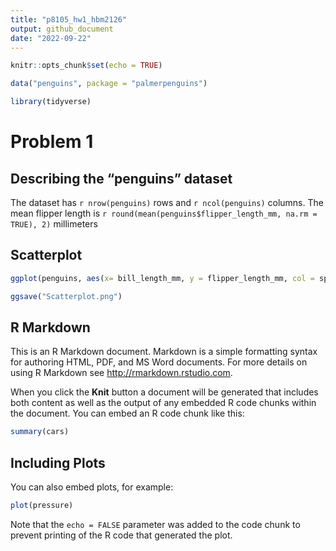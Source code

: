 ```yaml
---
title: "p8105_hw1_hbm2126"
output: github_document
date: "2022-09-22"
---
```


```r
knitr::opts_chunk$set(echo = TRUE)
```

```r
data("penguins", package = "palmerpenguins")
```

```r
library(tidyverse)
```

# Problem 1

## Describing the "penguins" dataset

The dataset has `r nrow(penguins)` rows and `r ncol(penguins)` columns. The mean flipper length is `r round(mean(penguins$flipper_length_mm, na.rm = TRUE), 2)` millimeters

## Scatterplot

```r
ggplot(penguins, aes(x= bill_length_mm, y = flipper_length_mm, col = species)) + geom_point()
```

```r
ggsave("Scatterplot.png")
```

## R Markdown

This is an R Markdown document. Markdown is a simple formatting syntax for authoring HTML, PDF, and MS Word documents. For more details on using R Markdown see <http://rmarkdown.rstudio.com>.

When you click the **Knit** button a document will be generated that includes both content as well as the output of any embedded R code chunks within the document. You can embed an R code chunk like this:

```r
summary(cars)
```

## Including Plots

You can also embed plots, for example:

```r
plot(pressure)
```

Note that the `echo = FALSE` parameter was added to the code chunk to prevent printing of the R code that generated the plot.
